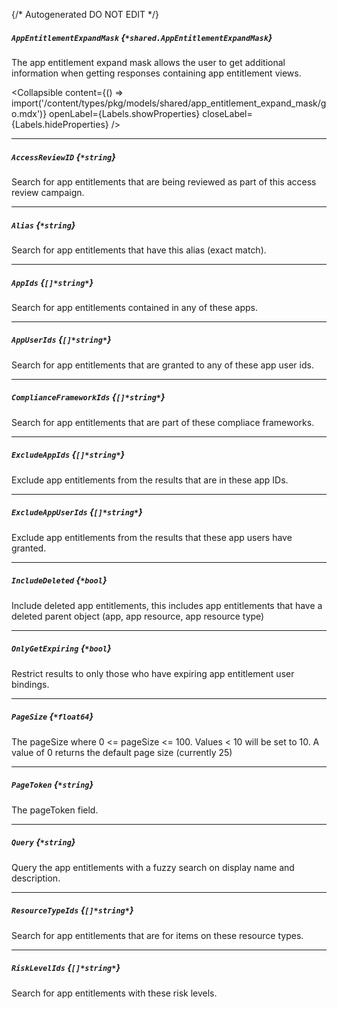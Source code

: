 {/* Autogenerated DO NOT EDIT  */}

##### `AppEntitlementExpandMask` *{`*shared.AppEntitlementExpandMask`}*
The app entitlement expand mask allows the user to get additional information when getting responses containing app entitlement views.

<Collapsible content={() => import('/content/types/pkg/models/shared/app_entitlement_expand_mask/go.mdx')} openLabel={Labels.showProperties} closeLabel={Labels.hideProperties} />


---
##### `AccessReviewID` *{`*string`}*
Search for app entitlements that are being reviewed as part of this access review campaign.

---
##### `Alias` *{`*string`}*
Search for app entitlements that have this alias (exact match).

---
##### `AppIds` *{`[]*string*`}*
Search for app entitlements contained in any of these apps.

---
##### `AppUserIds` *{`[]*string*`}*
Search for app entitlements that are granted to any of these app user ids.

---
##### `ComplianceFrameworkIds` *{`[]*string*`}*
Search for app entitlements that are part of these compliace frameworks.

---
##### `ExcludeAppIds` *{`[]*string*`}*
Exclude app entitlements from the results that are in these app IDs.

---
##### `ExcludeAppUserIds` *{`[]*string*`}*
Exclude app entitlements from the results that these app users have granted.

---
##### `IncludeDeleted` *{`*bool`}*
Include deleted app entitlements, this includes app entitlements that have a deleted parent object (app, app resource, app resource type)

---
##### `OnlyGetExpiring` *{`*bool`}*
Restrict results to only those who have expiring app entitlement user bindings.

---
##### `PageSize` *{`*float64`}*
The pageSize where 0 \<\= pageSize \<\= 100. Values \< 10 will be set to 10. A value of 0 returns the default page size (currently 25)

---
##### `PageToken` *{`*string`}*
The pageToken field.

---
##### `Query` *{`*string`}*
Query the app entitlements with a fuzzy search on display name and description.

---
##### `ResourceTypeIds` *{`[]*string*`}*
Search for app entitlements that are for items on these resource types.

---
##### `RiskLevelIds` *{`[]*string*`}*
Search for app entitlements with these risk levels.


